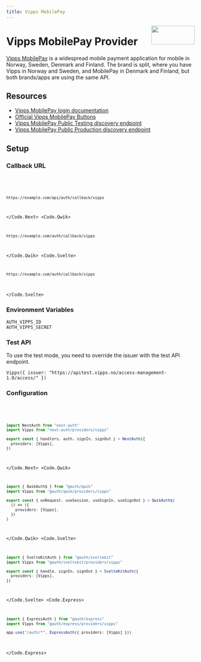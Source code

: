 ```yaml
---
title: Vipps MobilePay
---
```



<img
  align="right"
  src="/img/providers/vipps-mobilepay.svg"
  width="116"
  height="50"
/>

# Vipps MobilePay Provider

[Vipps MobilePay](https://vippsmobilepay.com/) is a widespread mobile payment application for mobile in Norway, Sweden, Denmark and Finland. The brand is split, where you have Vipps in Norway and Sweden, and MobilePay in Denmark and Finland, but both brands/apps are using the same API.

## Resources

- [Vipps MobilePay login documentation](https://developer.vippsmobilepay.com/docs/APIs/login-api/)
- [Official Vipps MobilePay Buttons](https://developer.vippsmobilepay.com/docs/knowledge-base/design-guidelines/buttons/)
- [Vipps MobilePay Public Testing discovery endpoint](https://apitest.vipps.no/access-management-1.0/access/.well-known/openid-configuration)
- [Vipps MobilePay Public Production discovery endpoint](https://api.vipps.no/access-management-1.0/access/.well-known/openid-configuration)

## Setup

### Callback URL

<Code>
  <Code.Next>

```bash
https://example.com/api/auth/callback/vipps
```

  </Code.Next>
  <Code.Qwik>

```bash
https://example.com/auth/callback/vipps
```

  </Code.Qwik>
  <Code.Svelte>

```bash
https://example.com/auth/callback/vipps
```

  </Code.Svelte>
</Code>

### Environment Variables

```
AUTH_VIPPS_ID
AUTH_VIPPS_SECRET
```

### Test API

To use the test mode, you need to override the issuer with the test API endpoint.

```
Vipps({ issuer: "https://apitest.vipps.no/access-management-1.0/access/" })
```

### Configuration

<Code>
  <Code.Next>

```ts filename="/auth.ts"
import NextAuth from "next-auth"
import Vipps from "next-auth/providers/vipps"

export const { handlers, auth, signIn, signOut } = NextAuth({
  providers: [Vipps],
})
```

  </Code.Next>
  <Code.Qwik>
  
```ts filename="/src/routes/plugin@auth.ts"
import { QwikAuth$ } from "@auth/qwik"
import Vipps from "@auth/qwik/providers/vipps"

export const { onRequest, useSession, useSignIn, useSignOut } = QwikAuth$(
  () => ({
    providers: [Vipps],
  })
)
```

  </Code.Qwik>
  <Code.Svelte>

```ts filename="/src/auth.ts"
import { SvelteKitAuth } from "@auth/sveltekit"
import Vipps from "@auth/sveltekit/providers/vipps"

export const { handle, signIn, signOut } = SvelteKitAuth({
  providers: [Vipps],
})
```

  </Code.Svelte>
  <Code.Express>

```ts filename="/src/app.ts"
import { ExpressAuth } from "@auth/express"
import Vipps from "@auth/express/providers/vipps"

app.use("/auth/*", ExpressAuth({ providers: [Vipps] }))
```

  </Code.Express>
</Code>
